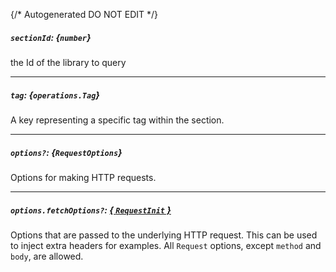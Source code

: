 {/* Autogenerated DO NOT EDIT  */}

##### `sectionId`: *{`number`}*
the Id of the library to query

---
##### `tag`: *{`operations.Tag`}*
A key representing a specific tag within the section.

<Collapsible openLabel={Labels.showProperties} closeLabel={Labels.hideProperties}>
  <Tag />
</Collapsible>

---
##### `options?`: *{`RequestOptions`}*
Options for making HTTP requests.

---
##### `options.fetchOptions?`: [*{ `RequestInit` }*](https://developer.mozilla.org/en-US/docs/Web/API/Request/Request#options)
Options that are passed to the underlying HTTP request. This can be used to inject extra headers for examples. All `Request` options, except `method` and `body`, are allowed.

